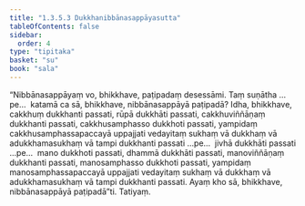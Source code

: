 ```yaml
---
title: "1.3.5.3 Dukkhanibbānasappāyasutta"
tableOfContents: false
sidebar:
  order: 4
type: "tipitaka"
basket: "su"
book: "sala"
---
```



<DynamicBreadcrumb />

<Division number="148" book="sala">

<Paragraph number="814" book="sala">
“Nibbānasappāyaṃ vo, bhikkhave, paṭipadaṃ desessāmi. Taṃ suṇātha …pe…  katamā ca sā, bhikkhave, nibbānasappāyā paṭipadā? Idha, bhikkhave, cakkhuṃ dukkhanti passati, rūpā dukkhāti passati, cakkhuviññāṇaṃ dukkhanti passati, cakkhusamphasso dukkhoti passati, yampidaṃ cakkhusamphassapaccayā uppajjati vedayitaṃ sukhaṃ vā dukkhaṃ vā adukkhamasukhaṃ vā tampi dukkhanti passati …pe…  jivhā dukkhāti passati …pe…  mano dukkhoti passati, dhammā dukkhāti passati, manoviññāṇaṃ dukkhanti passati, manosamphasso dukkhoti passati, yampidaṃ manosamphassapaccayā uppajjati vedayitaṃ sukhaṃ vā dukkhaṃ vā adukkhamasukhaṃ vā tampi dukkhanti passati. Ayaṃ kho sā, bhikkhave, nibbānasappāyā paṭipadā”ti.

</Paragraph>
</Division>

<Paragraph number="815" type="center" book="sala">
Tatiyaṃ.
</Paragraph>